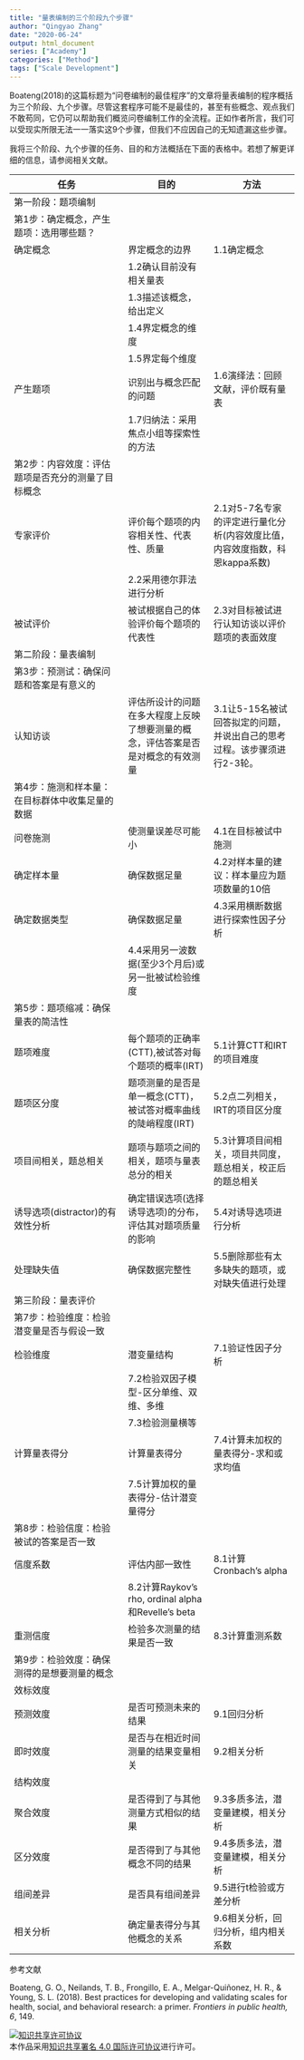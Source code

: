 ```yaml
---
title: "量表编制的三个阶段九个步骤"
author: "Qingyao Zhang"
date: "2020-06-24"
output: html_document
series: ["Academy"]
categories: ["Method"]
tags: ["Scale Development"]
---
```


Boateng(2018)的这篇标题为“问卷编制的最佳程序”的文章将量表编制的程序概括为三个阶段、九个步骤。尽管这套程序可能不是最佳的，甚至有些概念、观点我们不敢苟同，它仍可以帮助我们概览问卷编制工作的全流程。正如作者所言，我们可以受现实所限无法一一落实这9个步骤，但我们不应因自己的无知遗漏这些步骤。

我将三个阶段、九个步骤的任务、目的和方法概括在下面的表格中。若想了解更详细的信息，请参阅相关文献。

任务|目的|方法
----+---+---
第一阶段：题项编制||
第1步：确定概念，产生题项：选用哪些题？||
确定概念|界定概念的边界|1.1确定概念
||1.2确认目前没有相关量表
||1.3描述该概念，给出定义
||1.4界定概念的维度
||1.5界定每个维度
产生题项|识别出与概念匹配的问题|1.6演绎法：回顾文献，评价既有量表
||1.7归纳法：采用焦点小组等探索性的方法
第2步：内容效度：评估题项是否充分的测量了目标概念||
专家评价|评价每个题项的内容相关性、代表性、质量|2.1对5-7名专家的评定进行量化分析(内容效度比值，内容效度指数，科恩kappa系数)
||2.2采用德尔菲法进行分析
被试评价|被试根据自己的体验评价每个题项的代表性|2.3对目标被试进行认知访谈以评价题项的表面效度
第二阶段：量表编制||
第3步：预测试：确保问题和答案是有意义的||
认知访谈|评估所设计的问题在多大程度上反映了想要测量的概念，评估答案是否是对概念的有效测量|3.1让5-15名被试回答拟定的问题，并说出自己的思考过程。该步骤须进行2-3轮。
第4步：施测和样本量：在目标群体中收集足量的数据||
问卷施测|使测量误差尽可能小|4.1在目标被试中施测
确定样本量|确保数据足量|4.2对样本量的建议：样本量应为题项数量的10倍
确定数据类型|确保数据足量|4.3采用横断数据进行探索性因子分析
||4.4采用另一波数据(至少3个月后)或另一批被试检验维度
第5步：题项缩减：确保量表的简洁性||
题项难度|每个题项的正确率(CTT),被试答对每个题项的概率(IRT)|5.1计算CTT和IRT的项目难度
题项区分度|题项测量的是否是单一概念(CTT)，被试答对概率曲线的陡峭程度(IRT)|5.2点二列相关，IRT的项目区分度
项目间相关，题总相关|题项与题项之间的相关，题项与量表总分的相关|5.3计算项目间相关，项目共同度，题总相关，校正后的题总相关
诱导选项(distractor)的有效性分析|确定错误选项(选择诱导选项)的分布，评估其对题项质量的影响|5.4对诱导选项进行分析
处理缺失值|确保数据完整性|5.5删除那些有太多缺失的题项，或对缺失值进行处理
第三阶段：量表评价||
第7步：检验维度：检验潜变量是否与假设一致||
检验维度|潜变量结构|7.1验证性因子分析
||7.2检验双因子模型-区分单维、双维、多维
||7.3检验测量横等
计算量表得分|计算量表得分|7.4计算未加权的量表得分-求和或求均值
||7.5计算加权的量表得分-估计潜变量得分
第8步：检验信度：检验被试的答案是否一致||
信度系数|评估内部一致性|8.1计算Cronbach’s alpha
||8.2计算Raykov's rho, ordinal alpha和Revelle's beta
重测信度|检验多次测量的结果是否一致|8.3计算重测系数
第9步：检验效度：确保测得的是想要测量的概念||
效标效度||
预测效度|是否可预测未来的结果|9.1回归分析
即时效度|是否与在相近时间测量的结果变量相关|9.2相关分析
结构效度||
聚合效度|是否得到了与其他测量方式相似的结果|9.3多质多法，潜变量建模，相关分析
区分效度|是否得到了与其他概念不同的结果|9.4多质多法，潜变量建模，相关分析
组间差异|是否具有组间差异|9.5进行t检验或方差分析
相关分析|确定量表得分与其他概念的关系|9.6相关分析，回归分析，组内相关系数


参考文献

Boateng, G. O., Neilands, T. B., Frongillo, E. A., Melgar-Quiñonez, H. R., & Young, S. L. (2018). Best practices for developing and validating scales for health, social, and behavioral research: a primer. *Frontiers in public health, 6*, 149.

<a rel="license" href="http://creativecommons.org/licenses/by/4.0/"><img alt="知识共享许可协议" style="border-width:0" src="https://i.creativecommons.org/l/by/4.0/88x31.png" /></a><br />本<span xmlns:dct="http://purl.org/dc/terms/" href="http://purl.org/dc/dcmitype/Text" rel="dct:type">作品</span>采用<a rel="license" href="http://creativecommons.org/licenses/by/4.0/">知识共享署名 4.0 国际许可协议</a>进行许可。
